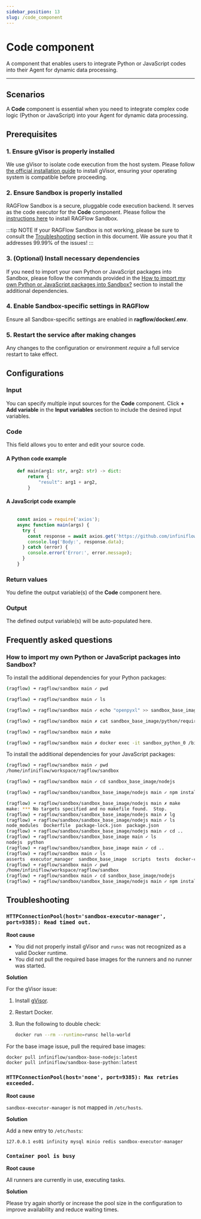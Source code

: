 ```yaml
---
sidebar_position: 13
slug: /code_component
---
```


# Code component

A component that enables users to integrate Python or JavaScript codes into their Agent for dynamic data processing.

---

## Scenarios

A **Code** component is essential when you need to integrate complex code logic (Python or JavaScript) into your Agent for dynamic data processing.

## Prerequisites

### 1. Ensure gVisor is properly installed

We use gVisor to isolate code execution from the host system. Please follow [the official installation guide](https://gvisor.dev/docs/user_guide/install/) to install gVisor, ensuring your operating system is compatible before proceeding.

### 2. Ensure Sandbox is properly installed

RAGFlow Sandbox is a secure, pluggable code execution backend. It serves as the code executor for the **Code** component. Please follow the [instructions here](https://github.com/infiniflow/ragflow/tree/main/sandbox) to install RAGFlow Sandbox.

:::tip NOTE
If your RAGFlow Sandbox is not working, please be sure to consult the [Troubleshooting](#troubleshooting) section in this document. We assure you that it addresses 99.99% of the issues!
:::

### 3. (Optional) Install necessary dependencies

If you need to import your own Python or JavaScript packages into Sandbox, please follow the commands provided in the [How to import my own Python or JavaScript packages into Sandbox?](#how-to-import-my-own-python-or-javascript-packages-into-sandbox) section to install the additional dependencies. 

### 4. Enable Sandbox-specific settings in RAGFlow

Ensure all Sandbox-specific settings are enabled in **ragflow/docker/.env**.

### 5. Restart the service after making changes

Any changes to the configuration or environment *require* a full service restart to take effect.

## Configurations 

### Input

You can specify multiple input sources for the **Code** component. Click **+ Add variable** in the **Input variables** section to include the desired input variables. 

### Code

This field allows you to enter and edit your source code.

#### A Python code example

```Python 
    def main(arg1: str, arg2: str) -> dict:
        return {
            "result": arg1 + arg2,
        }
```

#### A JavaScript code example

```JavaScript

    const axios = require('axios');
    async function main(args) {
      try {
        const response = await axios.get('https://github.com/infiniflow/ragflow');
        console.log('Body:', response.data);
      } catch (error) {
        console.error('Error:', error.message);
      }
    }
```

### Return values

You define the output variable(s) of the **Code** component here.

### Output

The defined output variable(s) will be auto-populated here.

## Frequently asked questions

### How to import my own Python or JavaScript packages into Sandbox?

To install the additional dependencies for your Python packages:

```bash
(ragflow) ➜ ragflow/sandbox main ✓ pwd
```

```bash
(ragflow) ➜ ragflow/sandbox main ✓ ls
```

```bash
(ragflow) ➜ ragflow/sandbox main ✓ echo "openpyxl" >> sandbox_base_image/python/requirements.txt
```

```bash
(ragflow) ➜ ragflow/sandbox main ✗ cat sandbox_base_image/python/requirements.txt 
```

```bash
(ragflow) ➜ ragflow/sandbox main ✗ make
```

```bash
(ragflow) ➜ ragflow/sandbox main ✗ docker exec -it sandbox_python_0 /bin/bash
```

To install the additional dependencies for your JavaScript packages:

```bash
(ragflow) ➜ ragflow/sandbox main ✓ pwd
/home/infiniflow/workspace/ragflow/sandbox

```

```bash
(ragflow) ➜ ragflow/sandbox main ✓ cd sandbox_base_image/nodejs
```

```bash
(ragflow) ➜ ragflow/sandbox/sandbox_base_image/nodejs main ✓ npm install lodash 
```

```bash
(ragflow) ➜ ragflow/sandbox/sandbox_base_image/nodejs main ✗ make
make: *** No targets specified and no makefile found.  Stop.
(ragflow) ➜ ragflow/sandbox/sandbox_base_image/nodejs main ✗ lg
(ragflow) ➜ ragflow/sandbox/sandbox_base_image/nodejs main ✓ ls
node_modules  Dockerfile  package-lock.json  package.json
(ragflow) ➜ ragflow/sandbox/sandbox_base_image/nodejs main ✓ cd ..                       
(ragflow) ➜ ragflow/sandbox/sandbox_base_image main ✓ ls
nodejs  python
(ragflow) ➜ ragflow/sandbox/sandbox_base_image main ✓ cd ..
(ragflow) ➜ ragflow/sandbox main ✓ ls
asserts  executor_manager  sandbox_base_image  scripts  tests  docker-compose.yml  Makefile  pyproject.toml  README.md  uv.lock
(ragflow) ➜ ragflow/sandbox main ✓ pwd
/home/infiniflow/workspace/ragflow/sandbox
(ragflow) ➜ ragflow/sandbox main ✓ cd sandbox_base_image/nodejs
(ragflow) ➜ ragflow/sandbox/sandbox_base_image/nodejs main ✓ npm install lodash
```



## Troubleshooting

### `HTTPConnectionPool(host='sandbox-executor-manager', port=9385): Read timed out.`

**Root cause**  

- You did not properly install gVisor and `runsc` was not recognized as a valid Docker runtime.
- You did not pull the required base images for the runners and no runner was started.

**Solution**

For the gVisor issue:

1. Install [gVisor](https://gvisor.dev/docs/user_guide/install/).
2. Restart Docker.
3. Run the following to double check:

   ```bash
   docker run --rm --runtime=runsc hello-world
   ```

For the base image issue, pull the required base images:

```bash
docker pull infiniflow/sandbox-base-nodejs:latest
docker pull infiniflow/sandbox-base-python:latest
```

### `HTTPConnectionPool(host='none', port=9385): Max retries exceeded.`

**Root cause**  

`sandbox-executor-manager` is not mapped in `/etc/hosts`.

**Solution**  

Add a new entry to `/etc/hosts`:

`127.0.0.1 es01 infinity mysql minio redis sandbox-executor-manager`

### `Container pool is busy`

**Root cause**  

All runners are currently in use, executing tasks. 

**Solution**  

Please try again shortly or increase the pool size in the configuration to improve availability and reduce waiting times.